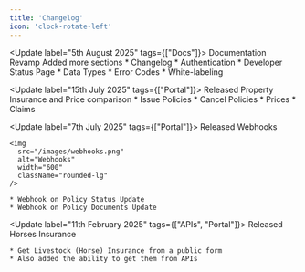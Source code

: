 ```yaml
---
title: 'Changelog'
icon: 'clock-rotate-left'
---
```


<Update label="5th August 2025" tags={["Docs"]}>
	Documentation Revamp Added more sections
	* Changelog
	* Authentication
	* Developer Status Page
	* Data Types
	* Error Codes
	* White-labeling

</Update>

<Update label="15th July 2025" tags={["Portal"]}>
	Released Property Insurance and Price comparison
	* Issue Policies
	* Cancel Policies
	* Prices
	* Claims

</Update>

<Update label="7th July 2025" tags={["Portal"]}>
	Released Webhooks

	<img
	  src="/images/webhooks.png"
	  alt="Webhooks"
	  width="600"
	  className="rounded-lg"
	/>

	* Webhook on Policy Status Update
	* Webhook on Policy Documents Update
</Update>

<Update label="11th February 2025" tags={["APIs", "Portal"]}>
	Released Horses Insurance

	* Get Livestock (Horse) Insurance from a public form
	* Also added the ability to get them from APIs
</Update>